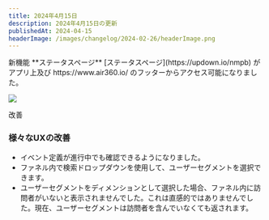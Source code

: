 ```yaml
---
title: 2024年4月15日
description: 2024年4月15日の更新
publishedAt: 2024-04-15
headerImage: /images/changelog/2024-02-26/headerImage.png
---
```


<Badge variant="noLink" className="m-0">
  <span>新機能</span>
</Badge>
**ステータスページ**
[ステータスページ](https://updown.io/nmpb) がアプリ上及び https://www.air360.io/ のフッターからアクセス可能になりました。

![](/images/changelog/2024-04-15/1.png)

<Badge variant="noLink" className="m-0">
  <span>改善</span>
</Badge>

### 様々なUXの改善
- イベント定義が進行中でも確認できるようになりました。
- ファネル内で検索ドロップダウンを使用して、ユーザーセグメントを選択できます。
- ユーザーセグメントをディメンションとして選択した場合、ファネル内に訪問者がいないと表示されませんでした。これは直感的ではありませんでした。現在、ユーザーセグメントは訪問者を含んでいなくても返されます。